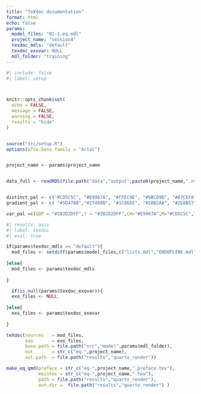 ```yaml
---
title: "TeXdoc documentation"
format: html
echo: false
params:
  model_files: "01-1.eq.mdl"
  project_name: "session4"
  texdoc_mdls: "default"
  texdoc_exovar: NULL
  mdl_folder: "training"
---
```


```r
#| include: false
#| label: setup



knitr::opts_chunk$set(
  echo = FALSE,
  message = FALSE,
  warning = FALSE,
  results = "hide"
)


source("src/setup.R")
options(ofce.base_family = "Arial")


project_name <- params$project_name


data_full <- readRDS(file.path("data","output",paste0(project_name,".rds")))


distinct_pal <- c("#CD5C5C", "#E9967A", "#FFEC9E", "#9BCD9B", "#87CEFA", "#CD96CD", "#FFB6C1", "#8B7355")
gradient_pal <- c( "#5D478B","#27408B", "#1C86EE", "#20B2AA", "#2E8B57", "#00688B" , "#6E7B8B") 

var_pal =c(GDP = "#2B2D2DFF",Y = "#2B2D2DFF",CH="#E9967A",M="#CD5C5C",I = "#FFEC8B",G="#9BCD9B",X="#87CEFA")

```


```r
#| results: asis
#| label: texdoc
#| eval: true

if(params$texdoc_mdls == "default"){
  mod_files <- setdiff(params$model_files,c("lists.mdl","ENDOFLINE.mdl"))
  
}else{
  mod_files <- params$texdoc_mdls
  
}

  if(is.null(params$texdoc_exovar)){
  exo_files <- NULL
  
}else{
  exo_files <- params$texdoc_exovar
  
}

teXdoc(sources   = mod_files,
       exo       = exo_files,
       base.path = file.path("src","model",params$mdl_folder),
       out       = str_c("eq-",project_name),
       out.path  = file.path("results","quarto_render"))

make_eq_qmd(preface = str_c("eq-",project_name,"_preface.tex"),
            maintex = str_c("eq-",project_name,".tex"),
            path = file.path("results","quarto_render"),
            out.dir =  file.path("results","quarto_render") )
```
